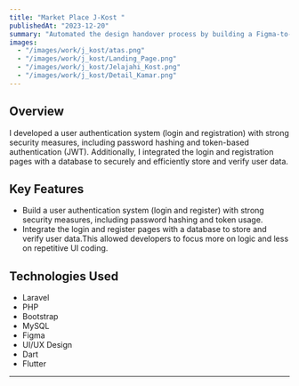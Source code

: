 ```yaml
---
title: "Market Place J-Kost "
publishedAt: "2023-12-20"
summary: "Automated the design handover process by building a Figma-to-code pipeline, enabling seamless synchronization of design tokens and components into a React codebase. Leveraged CI/CD for continuous updates, ensuring design consistency and reducing manual effort between designers and developers."
images:
  - "/images/work/j_kost/atas.png"
  - "/images/work/j_kost/Landing_Page.png"
  - "/images/work/j_kost/Jelajahi_Kost.png"
  - "/images/work/j_kost/Detail_Kamar.png"
---
```


## Overview

I developed a user authentication system (login and registration) with strong security measures, including password hashing and token-based authentication (JWT). Additionally, I integrated the login and registration pages with a database to securely and efficiently store and verify user data.

## Key Features

- Build a user authentication system (login and register) with strong security measures, including password hashing and token usage.
- Integrate the login and register pages with a database to store and verify user data.This allowed developers to focus more on logic and less on repetitive UI coding.

## Technologies Used

- Laravel
- PHP
- Bootstrap
- MySQL
- Figma
- UI/UX Design
- Dart
- Flutter

---
